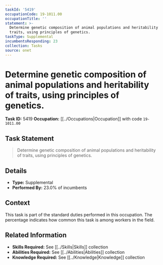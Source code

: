 ```yaml
---
taskId: '5419'
occupationCode: 19-1011.00
occupationTitle: ''
statement: >-
  Determine genetic composition of animal populations and heritability of
  traits, using principles of genetics.
taskType: Supplemental
incumbentsResponding: 23
collection: Tasks
source: onet
---
```

# Determine genetic composition of animal populations and heritability of traits, using principles of genetics.

**Task ID:** 5419
**Occupation:** [[../Occupations|Occupation]] with code `19-1011.00`

## Task Statement

> Determine genetic composition of animal populations and heritability of traits, using principles of genetics.

## Details

- **Type:** Supplemental
- **Performed By:** 23.0% of incumbents

## Context

This task is part of the standard duties performed in this occupation. The percentage indicates how common this task is among workers in the field.

## Related Information

- **Skills Required:** See [[../Skills|Skills]] collection
- **Abilities Required:** See [[../Abilities|Abilities]] collection
- **Knowledge Required:** See [[../Knowledge|Knowledge]] collection
